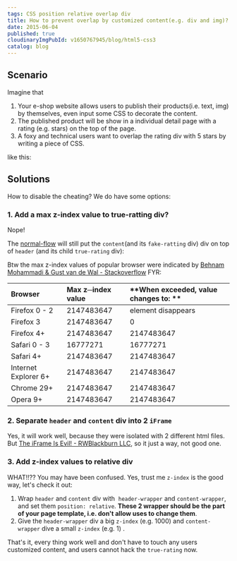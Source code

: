 ```yaml
---
tags: CSS position relative overlap div
title: How to prevent overlap by customized content(e.g. div and img)?
date: 2015-06-04
published: true
cloudinaryImgPubId: v1650767945/blog/html5-css3
catalog: blog
---
```


## Scenario

Imagine that

1.  Your e-shop website allows users to publish their products(i.e. text, img)
    by themselves, even input some CSS to decorate the content.
2.  The published product will be show in a individual detail page with a rating
    (e.g. stars) on the top of the page.
3.  A foxy and technical users want to overlap the rating div with 5 stars by
    writing a piece of CSS.

like this:

<script
  async
  src="//jsfiddle.net/neotan12/2Lonqx2L/6/embed/html,css,result/"
></script>

## Solutions

How to disable the cheating? We do have some options:

### 1. Add a max z-index value to true-ratting div?

Nope!

The [normal-flow](https://www.w3.org/TR/CSS2/visuren.html#normal-flow) will
still put the `content`(and its `fake-ratting` div) div on top of `header` (and
its child `true-rating` div):

<script
  async
  src="//jsfiddle.net/neotan12/wyoxxfb4/1/embed/html,css,result/"
></script>

Btw the max z-index values of popular browser were indicated by
[Behnam Mohammadi & Gust van de Wal - Stackoverflow](https://stackoverflow.com/a/25461690)
FYR:

| **Browser**          | **Max z─index value** | **When exceeded, value changes to: ** |
| :------------------- | :-------------------- | :------------------------------------ |
| Firefox 0 - 2        | 2147483647            | element disappears                    |
| Firefox 3            | 2147483647            | 0                                     |
| Firefox 4+           | 2147483647            | 2147483647                            |
| Safari 0 - 3         | 16777271              | 16777271                              |
| Safari 4+            | 2147483647            | 2147483647                            |
| Internet Explorer 6+ | 2147483647            | 2147483647                            |
| Chrome 29+           | 2147483647            | 2147483647                            |
| Opera 9+             | 2147483647            | 2147483647                            |

### 2. Separate `header` and `content` div into 2 `iFrame`

Yes, it will work well, because they were isolated with 2 different html files.
But
[The iFrame Is Evil! - RWBlackburn LLC](http://www.rwblackburn.com/iframe-evil/),
so it just a way, not good one.

### 3. Add z-index values to relative div

WHAT!!?? You may have been confused. Yes, trust me `z-index` is the good way,
let's check it out:

1. Wrap `header` and `content` div with  `header-wrapper` and `content-wrapper`,
   and set them `position: relative`. **These 2 wrapper should be the part of
   your page template, i.e. don't allow uses to change them**.
2. Give the `header-wrapper` div a big `z-index` (e.g. 1000) and
   `content-wrapper` dive a small `z-index` (e.g. 1) .

That's it, every thing work well and don't have to touch any users customized
content, and users cannot hack the `true-rating` now.

<script async src="//jsfiddle.net/neotan12/oe3pezcw/"></script>
